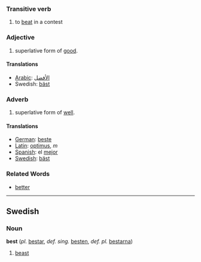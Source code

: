 ===Transitive verb===
# to [[beat]] in a contest

===Adjective===
# superlative form of [[good]].

====Translations====
*[[Arabic]]: [[الأفضل]]
*Swedish: [[bäst]]

===Adverb===
# superlative form of [[well]].

====Translations====
*[[German]]: [[beste]]
*[[Latin]]: [[optimus]], ''m''
*[[Spanish]]: el [[mejor]]
*[[Swedish]]: [[bäst]]

===Related Words===
*[[better]]


----

==Swedish==
===Noun===
'''best''' (''pl.'' [[bestar]], ''def. sing.'' [[besten]], ''def. pl.'' [[bestarna]])

# [[beast]]